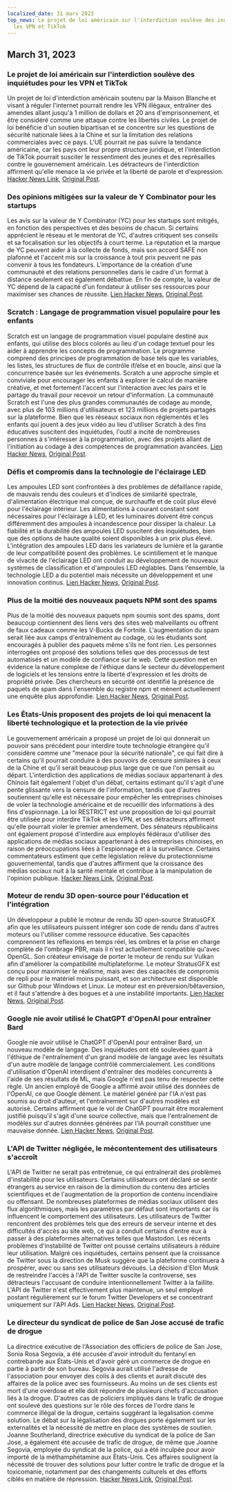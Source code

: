 ```yaml
---
localized_date: 31 mars 2023
top_news: Le projet de loi américain sur l'interdiction soulève des inquiétudes pour
  les VPN et TikTok
---
```




<CallToAction />

<Steps>

## March 31, 2023

### Le projet de loi américain sur l'interdiction soulève des inquiétudes pour les VPN et TikTok

Un projet de loi d'interdiction américain soutenu par la Maison Blanche et visant à réguler l'internet pourrait rendre les VPN illégaux, entraîner des amendes allant jusqu'à 1 million de dollars et 20 ans d'emprisonnement, et être considéré comme une attaque contre les libertés civiles. Le projet de loi bénéficie d'un soutien bipartisan et se concentre sur les questions de sécurité nationale liées à la Chine et sur la limitation des relations commerciales avec ce pays. L'UE pourrait ne pas suivre la tendance américaine, car les pays ont leur propre structure juridique, et l'interdiction de TikTok pourrait susciter le ressentiment des jeunes et des représailles contre le gouvernement américain. Les détracteurs de l'interdiction affirment qu'elle menace la vie privée et la liberté de parole et d'expression.
[Hacker News Link](http://news.ycombinator.com/item?id=35366955), [Original Post](https://www.youtube.com/watch?v=FWQGA_n5Z4M).

### Des opinions mitigées sur la valeur de Y Combinator pour les startups

Les avis sur la valeur de Y Combinator (YC) pour les startups sont mitigés, en fonction des perspectives et des besoins de chacun. Si certains apprécient le réseau et le mentorat de YC, d'autres critiquent ses conseils et sa focalisation sur les objectifs à court terme. La réputation et la marque de YC peuvent aider à la collecte de fonds, mais son accord SAFE non plafonné et l'accent mis sur la croissance à tout prix peuvent ne pas convenir à tous les fondateurs. L'importance de la création d'une communauté et des relations personnelles dans le cadre d'un format à distance seulement est également débattue. En fin de compte, la valeur de YC dépend de la capacité d'un fondateur à utiliser ses ressources pour maximiser ses chances de réussite.
[Lien Hacker News](http://news.ycombinator.com/item?id=35373019), [Original Post](https://acecreamu.substack.com/p/is-y-combinator-worth-the-money).

### Scratch : Langage de programmation visuel populaire pour les enfants

Scratch est un langage de programmation visuel populaire destiné aux enfants, qui utilise des blocs colorés au lieu d'un codage textuel pour les aider à apprendre les concepts de programmation. Le programme comprend des principes de programmation de base tels que les variables, les listes, les structures de flux de contrôle if/else et en boucle, ainsi que la concurrence basée sur les événements. Scratch a une approche simple et conviviale pour encourager les enfants à explorer le calcul de manière créative, et met fortement l'accent sur l'interaction avec les pairs et le partage du travail pour recevoir un retour d'information. La communauté Scratch est l'une des plus grandes communautés de codage au monde, avec plus de 103 millions d'utilisateurs et 123 millions de projets partagés sur la plateforme. Bien que les réseaux sociaux non réglementés et les enfants qui jouent à des jeux vidéo au lieu d'utiliser Scratch à des fins éducatives suscitent des inquiétudes, l'outil a incité de nombreuses personnes à s'intéresser à la programmation, avec des projets allant de l'initiation au codage à des compétences de programmation avancées.
[Lien Hacker News](http://news.ycombinator.com/item?id=35373052), [Original Post](https://scratch.mit.edu/about).

### Défis et compromis dans la technologie de l'éclairage LED

Les ampoules LED sont confrontées à des problèmes de défaillance rapide, de mauvais rendu des couleurs et d'indices de similarité spectrale, d'alimentation électrique mal conçue, de surchauffe et de coût plus élevé pour l'éclairage intérieur. Les alimentations à courant constant sont nécessaires pour l'éclairage à LED, et les luminaires doivent être conçus différemment des ampoules à incandescence pour dissiper la chaleur. La fiabilité et la durabilité des ampoules LED suscitent des inquiétudes, bien que des options de haute qualité soient disponibles à un prix plus élevé. L'intégration des ampoules LED dans les variateurs de lumière et la garantie de leur compatibilité posent des problèmes. Le scintillement et le manque de vivacité de l'éclairage LED ont conduit au développement de nouveaux systèmes de classification et d'ampoules LED réglables. Dans l'ensemble, la technologie LED a du potentiel mais nécessite un développement et une innovation continus.
[Lien Hacker News](http://news.ycombinator.com/item?id=35371750), [Original Post](https://nymag.com/strategist/article/led-light-bulbs-investigation.html).

### Plus de la moitié des nouveaux paquets NPM sont des spams

Plus de la moitié des nouveaux paquets npm soumis sont des spams, dont beaucoup contiennent des liens vers des sites web malveillants ou offrent de faux cadeaux comme les V-Bucks de Fortnite. L'augmentation du spam serait liée aux camps d'entraînement au codage, où les étudiants sont encouragés à publier des paquets même s'ils ne font rien. Les personnes interrogées ont proposé des solutions telles que des processus de test automatisés et un modèle de confiance sur le web. Cette question met en évidence la nature complexe de l'éthique dans le secteur du développement de logiciels et les tensions entre la liberté d'expression et les droits de propriété privée. Des chercheurs en sécurité ont identifié la présence de paquets de spam dans l'ensemble du registre npm et mènent actuellement une enquête plus approfondie.
[Lien Hacker News](http://news.ycombinator.com/item?id=35370728), [Original Post](https://blog.sandworm.dev/one-in-two-new-npm-packages-is-seo-spam-right-now).

### Les États-Unis proposent des projets de loi qui menacent la liberté technologique et la protection de la vie privée

Le gouvernement américain a proposé un projet de loi qui donnerait un pouvoir sans précédent pour interdire toute technologie étrangère qu'il considère comme une "menace pour la sécurité nationale", ce qui fait dire à certains qu'il pourrait conduire à des pouvoirs de censure similaires à ceux de la Chine et qu'il serait beaucoup plus large que ce que l'on pensait au départ. L'interdiction des applications de médias sociaux appartenant à des Chinois fait également l'objet d'un débat, certains estimant qu'il s'agit d'une pente glissante vers la censure de l'information, tandis que d'autres soutiennent qu'elle est nécessaire pour empêcher les entreprises chinoises de voler la technologie américaine et de recueillir des informations à des fins d'espionnage. La loi RESTRICT est une proposition de loi qui pourrait être utilisée pour interdire TikTok et les VPN, et ses détracteurs affirment qu'elle pourrait violer le premier amendement. Des sénateurs républicains ont également proposé d'interdire aux employés fédéraux d'utiliser des applications de médias sociaux appartenant à des entreprises chinoises, en raison de préoccupations liées à l'espionnage et à la surveillance. Certains commentateurs estiment que cette législation relève du protectionnisme gouvernemental, tandis que d'autres affirment que la croissance des médias sociaux nuit à la santé mentale et contribue à la manipulation de l'opinion publique.
[Hacker News Link](http://news.ycombinator.com/item?id=35369075), [Original Post](https://www.vice.com/en/article/4a3ddb/restrict-act-insanely-broad-ban-tiktok-vpns).

### Moteur de rendu 3D open-source pour l'éducation et l'intégration

Un développeur a publié le moteur de rendu 3D open-source StratusGFX afin que les utilisateurs puissent intégrer son code de rendu dans d'autres moteurs ou l'utiliser comme ressource éducative. Ses capacités comprennent les réflexions en temps réel, les ombres et la prise en charge complète de l'ombrage PBR, mais il n'est actuellement compatible qu'avec OpenGL. Son créateur envisage de porter le moteur de rendu sur Vulkan afin d'améliorer la compatibilité multiplateforme. Le moteur StratusGFX est conçu pour maximiser le réalisme, mais avec des capacités de compromis de repli pour le matériel moins puissant, et son architecture est disponible sur Github pour Windows et Linux. Le moteur est en préversion/bêtaversion, et il faut s'attendre à des bogues et à une instabilité importants.
[Lien Hacker News](http://news.ycombinator.com/item?id=35370284), [Original Post](https://github.com/KTStephano/StratusGFX).

### Google nie avoir utilisé le ChatGPT d'OpenAI pour entraîner Bard

Google nie avoir utilisé le ChatGPT d'OpenAI pour entraîner Bard, un nouveau modèle de langage. Des inquiétudes ont été soulevées quant à l'éthique de l'entraînement d'un grand modèle de langage avec les résultats d'un autre modèle de langage contrôlé commercialement. Les conditions d'utilisation d'OpenAI interdisent d'entraîner des modèles concurrents à l'aide de ses résultats de ML, mais Google n'est pas tenu de respecter cette règle. Un ancien employé de Google a affirmé avoir utilisé des données de l'OpenAI, ce que Google dément. Le matériel généré par l'IA n'est pas soumis au droit d'auteur, et l'entraînement sur d'autres modèles est autorisé. Certains affirment que le vol de ChatGPT pourrait être moralement justifié puisqu'il s'agit d'une source collective, mais que l'entraînement de modèles sur d'autres données générées par l'IA pourrait constituer une mauvaise donnée.
[Lien Hacker News](http://news.ycombinator.com/item?id=35370915), [Original Post](https://twitter.com/steventey/status/1641267979399704576).

### L'API de Twitter négligée, le mécontentement des utilisateurs s'accroît

L'API de Twitter ne serait pas entretenue, ce qui entraînerait des problèmes d'instabilité pour les utilisateurs. Certains utilisateurs ont déclaré se sentir étrangers au service en raison de la diminution du contenu des articles scientifiques et de l'augmentation de la proportion de contenu incendiaire ou offensant. De nombreuses plateformes de médias sociaux utilisent des flux algorithmiques, mais les paramètres par défaut sont importants car ils influencent le comportement des utilisateurs. Les utilisateurs de Twitter rencontrent des problèmes tels que des erreurs de serveur interne et des difficultés d'accès au site web, ce qui a conduit certains d'entre eux à passer à des plateformes alternatives telles que Mastodon. Les récents problèmes d'instabilité de Twitter ont poussé certains utilisateurs à réduire leur utilisation. Malgré ces inquiétudes, certains pensent que la croissance de Twitter sous la direction de Musk suggère que la plateforme continuera à prospérer, avec ou sans ses utilisateurs dévoués. La décision d'Elon Musk de restreindre l'accès à l'API de Twitter suscite la controverse, ses détracteurs l'accusant de conduire intentionnellement Twitter à la faillite. L'API de Twitter n'est effectivement plus maintenue, un seul employé postant régulièrement sur le forum Twitter Developers et se concentrant uniquement sur l'API Ads.
[Lien Hacker News](http://news.ycombinator.com/item?id=35370152), [Original Post](https://snarfed.org/the-twitter-api-is-now-effectively-unmaintained).

### Le directeur du syndicat de police de San Jose accusé de trafic de drogue

La directrice exécutive de l'Association des officiers de police de San Jose, Sonia Rosa Segovia, a été accusée d'avoir introduit du fentanyl en contrebande aux États-Unis et d'avoir géré un commerce de drogue en partie à partir de son bureau. Segovia aurait utilisé l'adresse de l'association pour envoyer des colis à des clients et aurait discuté des affaires de la police avec ses fournisseurs. Au moins un de ses clients est mort d'une overdose et elle doit répondre de plusieurs chefs d'accusation liés à la drogue. D'autres cas de policiers impliqués dans le trafic de drogue ont soulevé des questions sur le rôle des forces de l'ordre dans le commerce illégal de la drogue, certains suggérant la légalisation comme solution. Le débat sur la légalisation des drogues porte également sur les externalités et la nécessité de mettre en place des systèmes de soutien. Joanne Southerland, directrice exécutive du syndicat de la police de San Jose, a également été accusée de trafic de drogue, de même que Joanne Segovia, employée du syndicat de la police, qui a été inculpée pour avoir importé de la méthamphétamine aux États-Unis. Ces affaires soulignent la nécessité de trouver des solutions pour lutter contre le trafic de drogue et la toxicomanie, notamment par des changements culturels et des efforts ciblés en matière de répression.
[Hacker News Link](http://news.ycombinator.com/item?id=35376488), [Original Post](https://www.washingtonexaminer.com/news/crime/san-jose-police-union-director-smuggle-fentanyl-charge).

</Steps>
